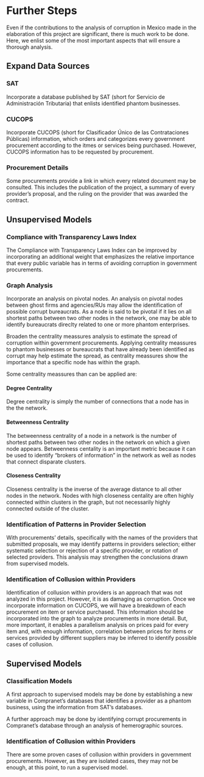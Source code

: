 # Further Steps

Even if the contributions to the analysis of corruption in Mexico made in the elaboration of this project are significant, there is much work to be done. Here, we enlist some of the most important aspects that will ensure a thorough analysis.

## Expand Data Sources

### SAT 

Incorporate a database published by SAT (short for Servicio de Administración Tributaria) that enlists identified phantom businesses.

### CUCOPS

Incorporate CUCOPS (short for Clasificador Único de las Contrataciones Públicas) information, which orders and categorizes every government procurement according to the itmes or services being purchased. However, CUCOPS information has to be requested by procurement.

### Procurement Details

Some procurements provide a link in which every related document may be consulted. This includes the publication of the project, a summary of every provider's proposal, and the ruling on the provider that was awarded the contract.

## Unsupervised Models

### Compliance with Transparency Laws Index

The Compliance with Transparency Laws Index can be improved by incorporating an additional weight that emphasizes the relative importance that every public variable has in terms of avoiding corruption in government procurements.

### Graph Analysis

Incorporate an analysis on pivotal nodes. An analysis on pivotal nodes between ghost firms and agencies/RUs may allow the identification of possible corrupt bureaucrats. As a node is said to be pivotal if it lies on all shortest paths between two other nodes in the network, one may be able to identify bureaucrats direclty related to one or more phantom enterprises.

Broaden the centrality meassures analysis to estimate the spread of corruption within government procurements. Applying centrality meassures to phantom businesses or bureaucrats that have already been identified as corrupt may help estimate the spread, as centrality meassures show the importance that a specific node has within the graph.

Some centrality meassures than can be applied are:

#### Degree Centrality

Degree centrality is simply the number of connections that a node has in the the network.

#### Betweenness Centrality

The betweenness centrality of a node in a network is the number of shortest paths between two other nodes in the network on which a given node appears. Betweenness centality is an important metric because it can be used to identify “brokers of information” in the network as well as nodes that connect disparate clusters. 

#### Closeness Centrality

Closeness centrality is the inverse of the average distance to all other nodes in the network. Nodes with high closeness centality are often highly connected within clusters in the graph, but not necessarily highly connected outside of the cluster.

### Identification of Patterns in Provider Selection

With procurements' details, specifically with the names of the providers that submitted proposals, we may identify patterns in providers selection; either systematic selection or rejection of a specific provider, or rotation of selected providers. This analysis may strengthen the conclusions drawn from supervised models.

### Identification of Collusion within Providers

Identification of collusion within providers is an approach that was not analyzed in this project. However, it is as damaging as corruption. Once we incorporate information on CUCOPS, we will have a breakdown of each procurement on item or service purchased. This information should be incorporated into the graph to analyze procurements in more detail. But, more important, it enables a parallelism analysis on prices paid for every item and, with enough information, correlation between prices for items or services provided by different suppliers may be inferred to identify possible cases of collusion.

## Supervised Models

### Classification Models

A first approach to supervised models may be done by establishing a new variable in Compranet's databases that identifies a provider as a phantom business, using the information from SAT's databases.

A further approach may be done by identifying corrupt procurements in Compranet's database through an analysis of hemerographic sources.

### Identification of Collusion within Providers

There are some proven cases of collusion within providers in government procurements. However, as they are isolated cases, they may not be enough, at this point, to run a supervised model.

